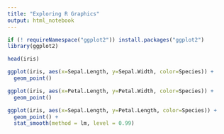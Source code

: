```yaml
---
title: "Exploring R Graphics"
output: html_notebook
---
```


```r
if (! requireNamespace("ggplot2")) install.packages("ggplot2")
library(ggplot2)
```



```r
head(iris)
```


```r
ggplot(iris, aes(x=Sepal.Length, y=Sepal.Width, color=Species)) +
  geom_point()
```

```r
ggplot(iris, aes(x=Petal.Length, y=Petal.Width, color=Species)) +
  geom_point()
```


```r
ggplot(iris, aes(x=Sepal.Length, y=Petal.Length, color=Species)) +
  geom_point() +
  stat_smooth(method = lm, level = 0.99)
```

